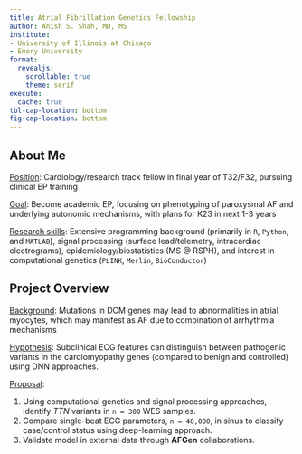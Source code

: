 ```yaml
---
title: Atrial Fibrillation Genetics Fellowship
author: Anish S. Shah, MD, MS
institute:
- University of Illinois at Chicago
- Emory University
format: 
  revealjs:
    scrollable: true
    theme: serif
execute:
  cache: true
tbl-cap-location: bottom
fig-cap-location: bottom
---
```


## About Me {.smaller}

[Position]{.underline}: Cardiology/research track fellow in final year of T32/F32, pursuing clinical EP training

[Goal]{.underline}: Become academic EP, focusing on [phenotyping of paroxysmal AF]{.red} and underlying autonomic mechanisms, with plans for K23 in next 1-3 years

[Research skills]{.underline}: Extensive programming background (primarily in `R`, `Python`, and `MATLAB`), [signal processing]{.green} (surface lead/telemetry, intracardiac electrograms), epidemiology/biostatistics (MS @ RSPH), and interest in [computational genetics]{.green} (`PLINK`, `Merlin`, `BioConductor`)

## Project Overview {.smaller}

[Background]{.underline}: Mutations in DCM genes may lead to abnormalities in atrial myocytes, which may manifest as AF due to combination of arrhythmia mechanisms 

[Hypothesis]{.underline}: Subclinical ECG features can distinguish between [pathogenic variants]{.red} in the cardiomyopathy genes (compared to benign and controlled) using DNN approaches.

[Proposal]{.underline}: 

1. Using [computational genetics]{.green} and [signal processing]{.green} approaches, identify *TTN* variants in `n = 300` WES samples. 
1. Compare single-beat ECG parameters, `n = 40,000`, in sinus to classify case/control status using deep-learning approach. 
1. Validate model in external data through __AFGen__ collaborations.
